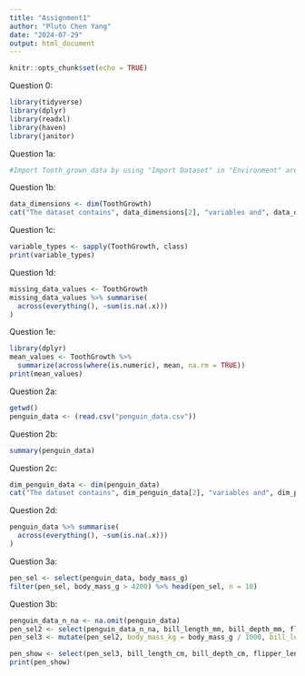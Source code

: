 ---
title: "Assignment1"
author: "Pluto Chen Yang"
date: "2024-07-29"
output: html_document
---

```{r setup, include=FALSE}
knitr::opts_chunk$set(echo = TRUE)
```

Question 0:
```{r}
library(tidyverse)
library(dplyr)
library(readxl)
library(haven)
library(janitor)
```


Question 1a:
```{r}
#Import Tooth_grown_data by using "Import Dataset" in "Environment" area
```

Question 1b:
```{r}
data_dimensions <- dim(ToothGrowth)
cat("The dataset contains", data_dimensions[2], "variables and", data_dimensions[1], "observations.\n")
```

Question 1c:
```{r}
variable_types <- sapply(ToothGrowth, class)
print(variable_types)
```

Question 1d:
```{r}
missing_data_values <- ToothGrowth
missing_data_values %>% summarise(
  across(everything(), ~sum(is.na(.x)))
)
```

Question 1e:
```{r}
library(dplyr)
mean_values <- ToothGrowth %>% 
  summarize(across(where(is.numeric), mean, na.rm = TRUE))
print(mean_values)
```

Question 2a:
```{r}
getwd()
penguin_data <- (read.csv("penguin_data.csv"))

```

Question 2b:
```{r}
summary(penguin_data)
```

Question 2c:
```{r}
dim_penguin_data <- dim(penguin_data)
cat("The dataset contains", dim_penguin_data[2], "variables and", dim_penguin_data[1], "observations.\n")
```

Question 2d:
```{r}
penguin_data %>% summarise(
  across(everything(), ~sum(is.na(.x)))
)
```

Question 3a:
```{r}
pen_sel <- select(penguin_data, body_mass_g)
filter(pen_sel, body_mass_g > 4200) %>% head(pen_sel, n = 10)
```

Question 3b:
```{r}
penguin_data_n_na <- na.omit(penguin_data)
pen_sel2 <- select(penguin_data_n_na, bill_length_mm, bill_depth_mm, flipper_length_mm, body_mass_g)%>% head(pen_sel2, n = 10)
pen_sel3 <- mutate(pen_sel2, body_mass_kg = body_mass_g / 1000, bill_length_cm = bill_length_mm/10, bill_depth_cm = bill_depth_mm / 10, flipper_length_cm = flipper_length_mm / 10)

pen_show <- select(pen_sel3, bill_length_cm, bill_depth_cm, flipper_length_cm, body_mass_kg)
print(pen_show)
```

